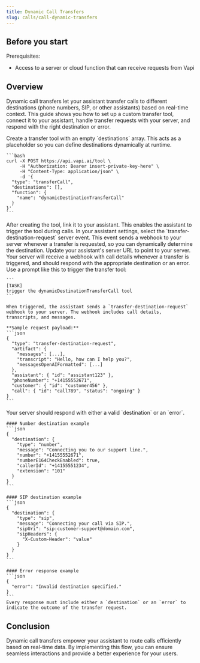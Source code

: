 ```yaml
---
title: Dynamic Call Transfers
slug: calls/call-dynamic-transfers
---
```


## Before you start

Prerequisites:
- Access to a server or cloud function that can receive requests from Vapi

## Overview

Dynamic call transfers let your assistant transfer calls to different destinations (phone numbers, SIP, or other assistants) based on real-time context. This guide shows you how to set up a custom transfer tool, connect it to your assistant, handle transfer requests with your server, and respond with the right destination or error.

<Steps>
  <Step title="Create a custom transfer tool">
    Create a transfer tool with an empty `destinations` array. This acts as a placeholder so you can define destinations dynamically at runtime.
    
    ```bash
    curl -X POST https://api.vapi.ai/tool \
         -H "Authorization: Bearer insert-private-key-here" \
         -H "Content-Type: application/json" \
         -d '{
      "type": "transferCall",
      "destinations": [],
      "function": {
        "name": "dynamicDestinationTransferCall"
      }
    }'
    ```
  </Step>

  <Step title="Link the tool to your assistant">
    After creating the tool, link it to your assistant. This enables the assistant to trigger the tool during calls.
  </Step>

  <Step title="Configure the server event">
    In your assistant settings, select the `transfer-destination-request` server event. This event sends a webhook to your server whenever a transfer is requested, so you can dynamically determine the destination.
  </Step>

  <Step title="Set up your server to handle transfer requests">
    Update your assistant's server URL to point to your server. Your server will receive a webhook with call details whenever a transfer is triggered, and should respond with the appropriate destination or an error.
  </Step>

  <Step title="Trigger the tool and process requests">
    Use a prompt like this to trigger the transfer tool:
    
    ```
    [TASK]
    trigger the dynamicDestinationTransferCall tool
    ```
    
    When triggered, the assistant sends a `transfer-destination-request` webhook to your server. The webhook includes call details, transcripts, and messages.
    
    **Sample request payload:**
    ```json
    {
      "type": "transfer-destination-request",
      "artifact": {
        "messages": [...],
        "transcript": "Hello, how can I help you?",
        "messagesOpenAIFormatted": [...]
      },
      "assistant": { "id": "assistant123" },
      "phoneNumber": "+14155552671",
      "customer": { "id": "customer456" },
      "call": { "id": "call789", "status": "ongoing" }
    }
    ```
  </Step>

  <Step title="Respond to transfer requests">
    Your server should respond with either a valid `destination` or an `error`.
    
    #### Number destination example
    ```json
    {
      "destination": {
        "type": "number",
        "message": "Connecting you to our support line.",
        "number": "+14155552671",
        "numberE164CheckEnabled": true,
        "callerId": "+14155551234",
        "extension": "101"
      }
    }
    ```
    
    #### SIP destination example
    ```json
    {
      "destination": {
        "type": "sip",
        "message": "Connecting your call via SIP.",
        "sipUri": "sip:customer-support@domain.com",
        "sipHeaders": {
          "X-Custom-Header": "value"
        }
      }
    }
    ```
    
    #### Error response example
    ```json
    {
      "error": "Invalid destination specified."
    }
    ```
    Every response must include either a `destination` or an `error` to indicate the outcome of the transfer request.
  </Step>
</Steps>

## Conclusion

Dynamic call transfers empower your assistant to route calls efficiently based on real-time data. By implementing this flow, you can ensure seamless interactions and provide a better experience for your users.
